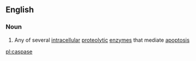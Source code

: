==English==

===Noun===
{{wikipedia}}
{{en-noun}}

# {{context|enzyme}} Any of several [[intracellular]] [[proteolytic]] [[enzyme]]s that mediate [[apoptosis]]

[[pl:caspase]]
